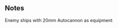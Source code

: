 {{EnemyEquipmentInfoKai|20mm Autocannon}}

==Notes==
<categorytree mode=pages depth=0>Enemy ships with 20mm Autocannon as equipment</categorytree>

{{EnemyEquipmentList}}